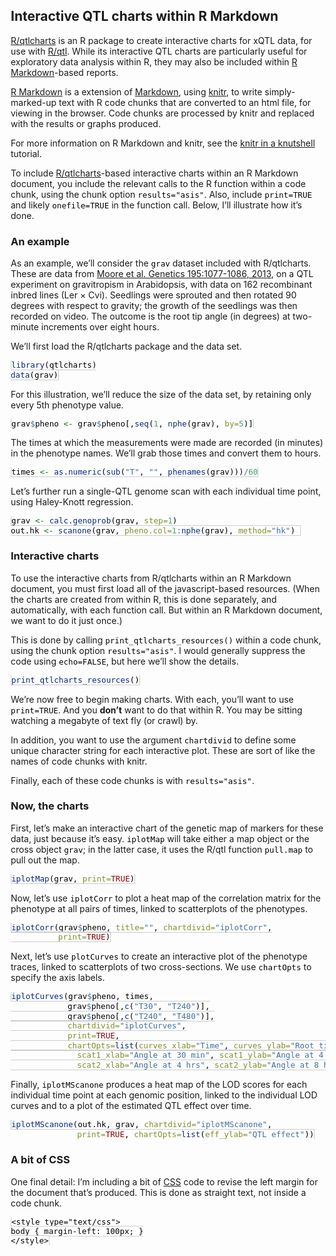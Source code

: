 %\VignetteEngine{knitr::knitr}
%\VignetteIndexEntry{Interactive QTL charts within R Markdown}

## Interactive QTL charts within R Markdown

[R/qtlcharts](http://kbroman.github.io/qtlcharts) is an R package to
create interactive charts for xQTL data, for use with
[R/qtl](http://www.rqtl.org).
While its interactive QTL charts are particularly useful for
exploratory data analysis within R, they may also be included within 
[R Markdown](https://www.rstudio.com/ide/docs/r_markdown)-based reports.

[R Markdown](https://www.rstudio.com/ide/docs/r_markdown) is a
extension of [Markdown](http://daringfireball.net/projects/markdown/),
using [knitr](http://yihui.name/knitr/), to write simply-marked-up
text with R code chunks that are converted to an html file, for
viewing in the browser. Code chunks are processed by knitr and
replaced with the results or graphs produced. 

For more information on R Markdown and knitr, see the
[knitr in a knutshell](http://kbroman.github.io/knitr_knutshell/)
tutorial.

To include [R/qtlcharts](http://kbroman.github.io/qtlcharts)-based
interactive charts within an R Markdown document, you include the
relevant calls to the R function within a code chunk, using the chunk
option `results="asis"`. Also, include `print=TRUE` and likely
`onefile=TRUE` in the function call. Below, I'll illustrate how it's
done.

### An example

As an example, we'll consider the `grav` dataset included with
R/qtlcharts. These are data from
[Moore et al. Genetics 195:1077-1086, 2013](http://www.ncbi.nlm.nih.gov/pubmed/23979570),
on a QTL experiment on gravitropism in Arabidopsis, with data on 162
recombinant inbred lines (Ler &times; Cvi). Seedlings were sprouted
and then rotated 90 degrees with respect to gravity; the growth of the
seedlings was then recorded on video. The outcome is the root tip
angle (in degrees) at two-minute increments over eight hours.

We'll first load the R/qtlcharts package and the data set.

```r
library(qtlcharts)
data(grav)
```

For this illustration, we'll reduce the size of the data set, by
retaining only every 5th phenotype value.

```r
grav$pheno <- grav$pheno[,seq(1, nphe(grav), by=5)]
```

The times at which the measurements were made are recorded (in
minutes) in the phenotype names. We'll grab those times and convert
them to hours.

```r
times <- as.numeric(sub("T", "", phenames(grav)))/60
```

Let's further run a single-QTL genome scan with each individual time
point, using Haley-Knott regression.

```r
grav <- calc.genoprob(grav, step=1)
out.hk <- scanone(grav, pheno.col=1:nphe(grav), method="hk") 
```

### Interactive charts

To use the interactive charts from R/qtlcharts within an R Markdown
document, you must first load all of the javascript-based
resources. (When the charts are created from within R, this is done
separately, and automatically, with each function call. But within an
R Markdown document, we want to do it just once.)

This is done by calling `print_qtlcharts_resources()` within a code
chunk, using the chunk option `results="asis"`. I would generally
suppress the code using `echo=FALSE`, but here we'll show the
details.

```r
print_qtlcharts_resources()
```

We're now free to begin making charts. With each, you'll want to use
`print=TRUE`. And you **don't** want to do that within R. You may be
sitting watching a megabyte of text fly (or crawl) by.

In addition, you want to use the argument `chartdivid` to define some
unique character string for each interactive plot. These are sort of
like the names of code chunks with knitr.

Finally, each of these code chunks is with `results="asis"`.


### Now, the charts


First, let's make an interactive chart of the genetic map of markers
for these data, just because it's easy. `iplotMap` will take either a
map object or the cross object `grav`; in the latter case, it uses
the R/qtl function `pull.map` to pull out the map.

```r
iplotMap(grav, print=TRUE)
```

Now, let's use `iplotCorr` to plot a heat map of the correlation
matrix for the phenotype at all pairs of times, linked to scatterplots
of the phenotypes.

```r
iplotCorr(grav$pheno, title="", chartdivid="iplotCorr",
          print=TRUE)
```

Next, let's use `plotCurves` to create an interactive plot of the
phenotype traces, linked to scatterplots of two cross-sections.
We use `chartOpts` to specify the axis labels.

```r
iplotCurves(grav$pheno, times,
            grav$pheno[,c("T30", "T240")],
            grav$pheno[,c("T240", "T480")],
            chartdivid="iplotCurves",
            print=TRUE,
            chartOpts=list(curves_xlab="Time", curves_ylab="Root tip angle",
              scat1_xlab="Angle at 30 min", scat1_ylab="Angle at 4 hrs",
              scat2_xlab="Angle at 4 hrs", scat2_ylab="Angle at 8 hrs"))
```


Finally, `iplotMScanone` produces a heat map of the LOD scores for
each individual time point at each genomic position, linked to the
individual LOD curves and to a plot of the estimated QTL effect over
time.

```r
iplotMScanone(out.hk, grav, chartdivid="iplotMScanone",
              print=TRUE, chartOpts=list(eff_ylab="QTL effect"))
```

### A bit of CSS

One final detail: I'm including a bit of
[CSS](http://en.wikipedia.org/wiki/Cascading_Style_Sheets) code to
revise the left margin for the document that's produced. This is done
as straight text, not inside a code chunk.

```
<style type="text/css">
body { margin-left: 100px; }
</style>
```

<style type="text/css">
body { margin-left: 100px; }

code {
   padding: 0;
   font-size: 90%;
   color: black;
   background-color: white;
   border: 0px solid white;
}
pre code {
  border: 1px solid #ccc;
}
</style>
